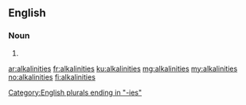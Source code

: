 ==English==

===Noun===
{{head|en|noun plural form}}

# {{plural of|alkalinity|lang=en}}

[[Category:English plurals ending in "-ies"]]

[[ar:alkalinities]]
[[fr:alkalinities]]
[[ku:alkalinities]]
[[mg:alkalinities]]
[[my:alkalinities]]
[[no:alkalinities]]
[[fi:alkalinities]]